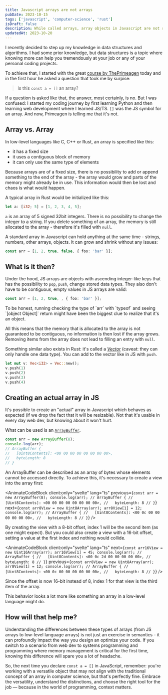 ```yaml
---
title: Javascript arrays are not arrays
pubDate: 2023-10-15
tags: ['javascript', 'computer-science', 'rust']
isDraft: false
description: While called arrays, array objects in Javascript are not really arrays in the typical computer science sense - let's explore
updatedAt: 2023-10-20
---
```




I recently decided to step up my knowledge in data structures and algorithms. I had some prior knowledge, but data structures is a topic where knowing more can help you tremendously at your job or any of your personal coding projects.

To achieve that, I started with the great [course by ThePrimeagen](https://frontendmasters.com/courses/algorithms/) today and in the first hour he asked a question that took me by surpise:

> Is this `const a = []` an array?

If a question is asked like that, the answer, most certainly, is no. But I was confused: I started my coding journey by first learning Python and then learning web development where I learned JS/TS. `[]` was the JS symbol for an array. And now, Primeagen is telling me that it's not.

## Array vs. Array

In low-level languages like C, C++ or Rust, an array is specified like this:

- it has a fixed size
- it uses a contiguous block of memory
- it can only use the same type of elements

Because arrays are of a fixed size, there is no possibility to add or append something to the end of the array - the array would grow and parts of the memory might already be in use. This information would then be lost and chaos is what would happen.

A typical array in Rust would be initialized like this:

```rs
let a: [i32; 5] = [1, 2, 3, 4, 5];
```

`a` is an array of 5 signed 32bit integers. There is no possibility to change the integer to a string. If you delete something of an array, the memory is still allocated to the array - therefore it's filled with `null`.

A standard array in Javascript can hold anything at the same time - strings, numbers, other arrays, objects. It can grow and shrink without any issues:

```ts
const arr = [1, 2, true, false, { foo: 'bar' }];
```

## What is it then?

Under the hood, JS arrays are objects with ascending integer-like keys that has the possibility to `pop`, `push`, change stored data types. They also don't have to be contiguous, empty values in JS arrays are valid:

```ts
const arr = [1, 2, true, , { foo: 'bar' }];
```

<Aside header="[object Object]">
  To be honest, running checking the type of `arr` with `typeof` and seeing
  `[object Object]` return might have been the biggest clue to realize that it's
  an object.
</Aside>

All this means that the memory that is allocated to the array is not guaranteed to be contiguous, no information is then lost if the array grows. Removing items from the array does not lead to filling an entry with `null`.

Something similar also exists in Rust: it's called a [_Vector_](https://doc.rust-lang.org/book/ch08-01-vectors.html) (caveat: they can only handle one data type). You can add to the vector like in JS with `push`.

```rs
let mut v: Vec<i32> = Vec::new();
v.push(1)
v.push(2)
v.push(3)
v.push(4)
```

## Creating an actual array in JS

It's possible to create an "actual" array in Javascript which behaves as expected (if we drop the fact that it will be resizable). Not that it's usable in every day web dev, but knowing about it won't hurt.

What can be used is an [`ArrayBuffer`](https://developer.mozilla.org/en-US/docs/Web/JavaScript/Reference/Global_Objects/ArrayBuffer).

```ts
const arr = new ArrayBuffer(8);
console.log(arr);
// ArrayBuffer {
//   [Uint8Contents]: <00 00 00 00 00 00 00 00>,
//   byteLength: 8
// }
```

An ArrayBuffer can be described as an array of bytes whose elements cannot be accessed directly. To achieve this, it's necessary to create a view into the array first:

<AnimateCodeBlock
  client:only="svelte"
  lang="ts"
  previous={`const arr = new ArrayBuffer(8);
console.log(arr);
// ArrayBuffer {
//   [Uint8Contents]: <00 00 00 00 00 00 00 00>,
//   byteLength: 8
// }`}
  next={`const arr8View = new Uint8Array(arr);
arr8View[1] = 12;
console.log(arr);
// ArrayBuffer {
//   [Uint8Contents]: <00 0c 00 00 00 00 00 00>,
//   byteLength: 8
// }`}
/>

By creating the view with a 8-bit offset, index 1 will be the second item (as one might expect).
But you could also create a view with a 16-bit offset, setting a value at the first index and nothing would collide.

<AnimateCodeBlock
  client:only="svelte"
  lang="ts"
  next={`const arr16View = new Uint16Array(arr);
arr16View[1] = 45;
console.log(arr);
// ArrayBuffer {
//   [Uint8Contents]: <00 0c 2d 00 00 00 00 00>,
//   byteLength: 8
// }`}
  previous={`const arr8View = new Uint8Array(arr);
arr8View[1] = 12;
console.log(arr);
// ArrayBuffer {
//   [Uint8Contents]: <00 0c 00 00 00 00 00 00>,
//   byteLength: 8
// }`}
/>

Since the offset is now 16-bit instead of 8, index 1 for that view is the third item of the array.

This behavior looks a lot more like something an array in a low-level language might do.

## How will that help me?

Understanding the differences between these types of arrays (from JS arrays to low-level language arrays) is not just an exercise in semantics - it can profoundly impact the way you design an optimize your code. If you switch to a scenario from web dev to systems programming and programming where memory management is critical for the first time, knowing this difference will spare you a lot of headache.

So, the next time you declare `const a = []` in JavaScript, remember: you're working with a versatile object that may not align with the traditional concept of an array in computer science, but that's perfectly fine. Embrace the versatility, understand the distinctions, and choose the right tool for the job — because in the world of programming, context matters.
